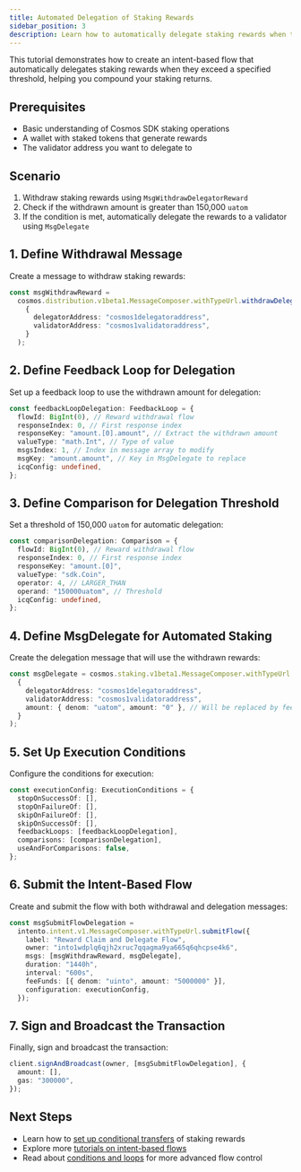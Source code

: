 ```yaml
---
title: Automated Delegation of Staking Rewards
sidebar_position: 3
description: Learn how to automatically delegate staking rewards when they exceed a threshold
---
```


This tutorial demonstrates how to create an intent-based flow that automatically delegates staking rewards when they exceed a specified threshold, helping you compound your staking returns.

## Prerequisites

- Basic understanding of Cosmos SDK staking operations
- A wallet with staked tokens that generate rewards
- The validator address you want to delegate to

## Scenario

1. Withdraw staking rewards using `MsgWithdrawDelegatorReward`
2. Check if the withdrawn amount is greater than 150,000 `uatom`
3. If the condition is met, automatically delegate the rewards to a validator using `MsgDelegate`

## 1. Define Withdrawal Message

Create a message to withdraw staking rewards:

```typescript
const msgWithdrawReward =
  cosmos.distribution.v1beta1.MessageComposer.withTypeUrl.withdrawDelegatorReward(
    {
      delegatorAddress: "cosmos1delegatoraddress",
      validatorAddress: "cosmos1validatoraddress",
    }
  );
```

## 2. Define Feedback Loop for Delegation

Set up a feedback loop to use the withdrawn amount for delegation:

```typescript
const feedbackLoopDelegation: FeedbackLoop = {
  flowId: BigInt(0), // Reward withdrawal flow
  responseIndex: 0, // First response index
  responseKey: "amount.[0].amount", // Extract the withdrawn amount
  valueType: "math.Int", // Type of value
  msgsIndex: 1, // Index in message array to modify
  msgKey: "amount.amount", // Key in MsgDelegate to replace
  icqConfig: undefined,
};
```

## 3. Define Comparison for Delegation Threshold

Set a threshold of 150,000 `uatom` for automatic delegation:

```typescript
const comparisonDelegation: Comparison = {
  flowId: BigInt(0), // Reward withdrawal flow
  responseIndex: 0, // First response index
  responseKey: "amount.[0]",
  valueType: "sdk.Coin",
  operator: 4, // LARGER_THAN
  operand: "150000uatom", // Threshold
  icqConfig: undefined,
};
```

## 4. Define MsgDelegate for Automated Staking

Create the delegation message that will use the withdrawn rewards:

```typescript
const msgDelegate = cosmos.staking.v1beta1.MessageComposer.withTypeUrl.delegate(
  {
    delegatorAddress: "cosmos1delegatoraddress",
    validatorAddress: "cosmos1validatoraddress",
    amount: { denom: "uatom", amount: "0" }, // Will be replaced by feedback loop
  }
);
```

## 5. Set Up Execution Conditions

Configure the conditions for execution:

```typescript
const executionConfig: ExecutionConditions = {
  stopOnSuccessOf: [],
  stopOnFailureOf: [],
  skipOnFailureOf: [],
  skipOnSuccessOf: [],
  feedbackLoops: [feedbackLoopDelegation],
  comparisons: [comparisonDelegation],
  useAndForComparisons: false,
};
```

## 6. Submit the Intent-Based Flow

Create and submit the flow with both withdrawal and delegation messages:

```typescript
const msgSubmitFlowDelegation =
  intento.intent.v1.MessageComposer.withTypeUrl.submitFlow({
    label: "Reward Claim and Delegate Flow",
    owner: "into1wdplq6qjh2xruc7qqagma9ya665q6qhcpse4k6",
    msgs: [msgWithdrawReward, msgDelegate],
    duration: "1440h",
    interval: "600s",
    feeFunds: [{ denom: "uinto", amount: "5000000" }],
    configuration: executionConfig,
  });
```

## 7. Sign and Broadcast the Transaction

Finally, sign and broadcast the transaction:

```typescript
client.signAndBroadcast(owner, [msgSubmitFlowDelegation], {
  amount: [],
  gas: "300000",
});
```

## Next Steps

- Learn how to [set up conditional transfers](../tutorials/conditional-transfers) of staking rewards
- Explore more [tutorials on intent-based flows](../tutorials)
- Read about [conditions and loops](../concepts/conditions) for more advanced flow control
